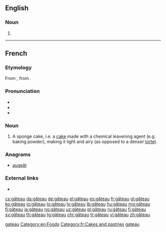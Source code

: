 ==English==

===Noun===
{{en-noun|gâteaux|gâteaus}}

# {{alternative form of|gateau|lang=en}}

[[Category:English terms spelled with Â|gateau]]
[[Category:en:Foods]]

----

==French==

===Etymology===
From {{etyl|fro|fr}} {{m|fro|gastel}}, from {{etyl|frk|fr}} {{m|frk|*wastil}}.

===Pronunciation===
* {{IPA|/ɡɑ.to/|lang=fr}}
* {{audio|Fr-gâteau.ogg|audio|lang=fr}}
* {{rhymes|o|lang=fr}}

===Noun===
{{fr-noun|m|gâteaux}}

# A sponge cake, i.e. a [[cake]] made with a chemical leavening agent (e.g. baking powder), making it light and airy (as opposed to a denser [[torte]]).

===Anagrams===
* [[augeât#French|augeât]]

===External links===
* {{R:TLFi}}

[[Category:fr:Cakes and pastries]]
[[Category:fr:Foods|gateau]]

[[cs:gâteau]]
[[da:gâteau]]
[[de:gâteau]]
[[el:gâteau]]
[[es:gâteau]]
[[fr:gâteau]]
[[gl:gâteau]]
[[ko:gâteau]]
[[io:gâteau]]
[[lo:gâteau]]
[[lv:gâteau]]
[[lb:gâteau]]
[[hu:gâteau]]
[[mg:gâteau]]
[[fj:gâteau]]
[[ja:gâteau]]
[[no:gâteau]]
[[uz:gâteau]]
[[pl:gâteau]]
[[ru:gâteau]]
[[fi:gâteau]]
[[sv:gâteau]]
[[th:gâteau]]
[[tg:gâteau]]
[[chr:gâteau]]
[[tr:gâteau]]
[[vi:gâteau]]
[[zh:gâteau]]